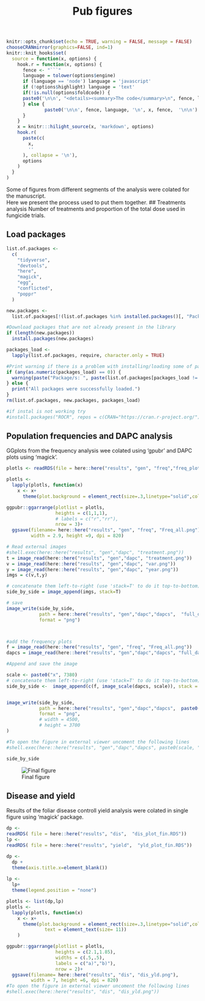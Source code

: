 % Pub figures

```r
knitr::opts_chunk$set(echo = TRUE, warning = FALSE, message = FALSE)
chooseCRANmirror(graphics=FALSE, ind=1)
knitr::knit_hooks$set(
  source = function(x, options) {
    hook.r = function(x, options) {
      fence <- "```"
      language = tolower(options$engine)
      if (language == 'node') language = 'javascript'
      if (!options$highlight) language = 'text'
      if(!is.null(options$foldcode)) {
      paste0('\n\n', "<details><summary>The code</summary>\n", fence, language, '\n', x, fence,  '\n\n', "</details>\n")
      } else {
              paste0('\n\n', fence, language, '\n', x, fence,  '\n\n')
      }
    }
    x = knitr:::hilight_source(x, 'markdown', options)
    hook.r(
      paste(c(
        x, 
        ''
      ), collapse = '\n'), 
      options
    )
  }
)

```

Some of figures from different segments of the analysis were colated for the manuscript.  
Here we present the process used to put them together. 
## Treatments analysis
Number of treatments and proportion of the total dose used in fungicide trials.    

## Load packages
```r
list.of.packages <-
  c(
    "tidyverse",
    "devtools",
    "here",
    "magick",
    "egg",
    "conflicted",
    "poppr"
  )

new.packages <-
  list.of.packages[!(list.of.packages %in% installed.packages()[, "Package"])]

#Download packages that are not already present in the library
if (length(new.packages))
  install.packages(new.packages)

packages_load <-
  lapply(list.of.packages, require, character.only = TRUE)

#Print warning if there is a problem with installing/loading some of packages
if (any(as.numeric(packages_load) == 0)) {
  warning(paste("Package/s: ", paste(list.of.packages[packages_load != TRUE], sep = ", "), "not loaded!"))
} else {
  print("All packages were successfully loaded.")
}
rm(list.of.packages, new.packages, packages_load)

#if instal is not working try 
#install.packages("ROCR", repos = c(CRAN="https://cran.r-project.org/"))
```
  
## Population frequencies and DAPC analysis 
GGplots from the frequency analysis wee colated using 'gpubr' and DAPC plots using 'magick'.  

  
```r
plotls <- readRDS(file = here::here("results", "gen", "freq","freq_plots.RDS"))

plotls <- 
  lapply(plotls, function(x) 
    x <- x+
      theme(plot.background = element_rect(size=.3,linetype="solid",color="black")))

ggpubr::ggarrange(plotlist = plotls, 
                  heights = c(1,1,1),
                  # labels = c("r","rr"),
                  nrow = 3)+
  ggsave(filename= here::here("results", "gen", "freq", "Freq_all.png"),
         width = 2.9, height =9, dpi = 820)

# Read external images
#shell.exec(here::here("results", "gen","dapc", "treatment.png"))
t = image_read(here::here("results", "gen","dapc", "treatment.png"))
v = image_read(here::here("results", "gen","dapc", "var.png"))
y = image_read(here::here("results", "gen","dapc", "year.png"))
imgs = c(v,t,y)

# concatenate them left-to-right (use 'stack=T' to do it top-to-bottom)
side_by_side = image_append(imgs, stack=T)

# save 
image_write(side_by_side, 
            path = here::here("results", "gen","dapc","dapcs",  "full_dapc.png"), 
            format = "png")



#add the frequency plots
f = image_read(here::here("results", "gen", "freq", "Freq_all.png"))
dapcs = image_read(here::here("results", "gen","dapc","dapcs", "full_dapc.png"))

#Append and save the image

scale <- paste0("x", 7380)
# concatenate them left-to-right (use 'stack=T' to do it top-to-bottom)
side_by_side <-  image_append(c(f, image_scale(dapcs, scale)), stack = FALSE)


image_write(side_by_side, 
            path = here::here("results", "gen","dapc","dapcs",  paste0(scale, "full.png")), 
            format = "png",
            # width = 4500,
            # height = 3700
)

#To open the figure in external viewer uncoment the following lines
#shell.exec(here::here("results", "gen","dapc","dapcs", paste0(scale, "full.png")))

side_by_side
```
![Final figure](`r here::here("results", "gen","dapc","dapcs", "x7380full.png")`)

## Disease and yield 
Results of the foliar disease controll yield analysis were colated in single figure using 'magick' package.  

```r

dp <- 
readRDS( file = here::here("results", "dis",  "dis_plot_fin.RDS"))
lp <- 
readRDS( file = here::here("results", "yield",  "yld_plot_fin.RDS"))

dp <- 
  dp +
  theme(axis.title.x=element_blank())
  
lp <- 
  lp+
  theme(legend.position = "none")

plotls <- list(dp,lp)
plotls <- 
  lapply(plotls, function(x) 
    x <- x+
      theme(plot.background = element_rect(size=.3,linetype="solid",color="black"),
              text = element_text(size= 11))
    )

ggpubr::ggarrange(plotlist = plotls, 
                  heights = c(2.1,1.85),
                  widths = c(.5,.5),
                  labels = c("a)","b)"),
                  nrow = 2)+
  ggsave(filename= here::here("results", "dis", "dis_yld.png"),
         width = 7, height =6, dpi = 820)
#To open the figure in external viewer uncoment the following lines
#shell.exec(here::here("results", "dis", "dis_yld.png"))


```

